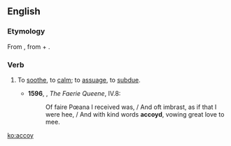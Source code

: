 ==English==
===Etymology===
From {{etyl|frm}} {{term|acoyer}}, from {{term|a-}} + {{term|coi||quiet, calm}}.

===Verb===
{{en-verb}}

# {{obsolete}} To [[soothe]], to [[calm]]; to [[assuage]], to [[subdue]]. {{defdate|14th-19th c.}}
#*'''1596''', {{w|Edmund Spenser}}, ''The Faerie Queene'', IV.8:
#*:Of faire Pœana I received was, / And oft imbrast, as if that I were hee, / And with kind words '''accoyd''', vowing great love to mee.

[[ko:accoy]]